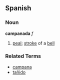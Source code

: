 == Spanish ==
=== Noun ===
'''campanada''' ''f''
# [[peal]]; [[stroke]] of a [[bell]]

=== Related Terms ===
*[[campana]]
*[[tañido]]